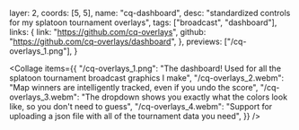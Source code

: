   layer: 2,
  coords: [5, 5],
  name: "cq-dashboard",
  desc: "standardized controls for my splatoon tournament overlays",
  tags: ["broadcast", "dashboard"],
  links: {
    link: "https://github.com/cq-overlays",
    github: "https://github.com/cq-overlays/dashboard",
  },
  previews: ["/cq-overlays_1.png"],
}

<Collage
  items={{
    "/cq-overlays_1.png":
      "The dashboard! Used for all the splatoon tournament broadcast graphics I make",
    "/cq-overlays_2.webm":
      "Map winners are intelligently tracked, even if you undo the score",
    "/cq-overlays_3.webm":
      "The dropdown shows you exactly what the colors look like, so you don't need to guess",
    "/cq-overlays_4.webm":
      "Support for uploading a json file with all of the tournament data you need",
  }}
/>
